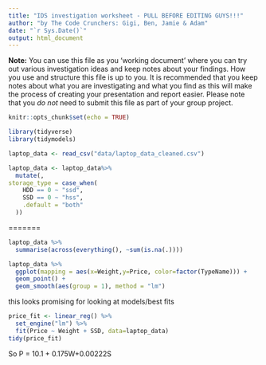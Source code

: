 ```yaml
---
title: "IDS investigation worksheet - PULL BEFORE EDITING GUYS!!!"
author: "by The Code Crunchers: Gigi, Ben, Jamie & Adam"
date: "`r Sys.Date()`"
output: html_document
---
```


**Note:** You can use this file as you 'working document' where you can try out various investigation ideas and keep notes about your findings. How you use and structure this file is up to you. It is recommended that you keep notes about what you are investigating and what you find as this will make the process of creating your presentation and report easier. Please note that you _do not_ need to submit this file as part of your group project.



```r
knitr::opts_chunk$set(echo = TRUE)
```


```r
library(tidyverse)
library(tidymodels)
```


```r
laptop_data <- read_csv("data/laptop_data_cleaned.csv")
```


```r
laptop_data <- laptop_data%>% 
  mutate(, 
storage_type = case_when(
    HDD == 0 ~ "ssd",
    SSD == 0 ~ "hss",
    .default = "both"
  ))

```

=======
```r
laptop_data %>%
  summarise(across(everything(), ~sum(is.na(.))))


```

```r
laptop_data %>%
  ggplot(mapping = aes(x=Weight,y=Price, color=factor(TypeName))) +
  geom_point() +
  geom_smooth(aes(group = 1), method = "lm")

```
this looks promising for looking at models/best fits
```r
price_fit <- linear_reg() %>%
  set_engine("lm") %>%
  fit(Price ~ Weight + SSD, data=laptop_data)
tidy(price_fit)
```

So P = 10.1 + 0.175W+0.00222S


```r

```